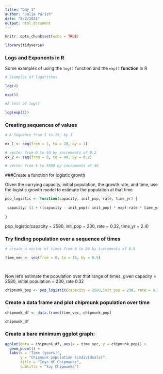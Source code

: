 ```yaml
---
title: "Day 1"
author: "Julia Parish"
date: "8/2/2021"
output: html_document
---
```


```r
knitr::opts_chunk$set(echo = TRUE)

library(tidyverse)


```

### Logs and Exponents in R

Some examples of using the `log()` function and the `exp()` **function** in R

```r
# Examples of logarithms

log(4) 

exp(5)

#A test of log()

log(exp(1))

```

### Creating sequences of values

```r
# A Sequence from 1 to 20, by 1

ex_1 <- seq(from = 1, to = 20, by = 1)

# vector from 0 to 40 by increments of 0.2
ex_2 <- seq(from = 0, to = 40, by = 0.2)

# vector from 1 to 5000 by increments of 10

```

###Create a function for logistic growth

Given the carrying capacity, initial population, the growth rate, and time, use the logistic growth model to estimate the population at that time

```r
pop_logistic <- function(capacity, init_pop, rate, time_yr) { 
  
 capacity/ (1 + ((capacity - init_pop)/ init_pop) * exp(-rate * time_yr))
  
}


```


pop_logistic(capacity = 2580, init_pop = 230, rate = 0.32, time_yr = 2.4) 


### Try finding population over a sequence of times

```r
# create a vector of times from 0 to 20 by increments of 0.5

time_vec <- seq(from = 0, to = 15, by = 0.5)
  
  
```

Now let's estimate the population over that range of times, given capacity = 2580, initial population = 230, rate 0.32

```r

chipmunk_pop <- pop_logistic(capacity = 2580,init_pop = 230, rate = 0.32, time_yr = time_vec)

```

### Create a data frame and plot chipmunk population over time

```r

chipmunk_df <- data.frame(time_vec, chipmunk_pop)

chipmunk_df

```

### Create a bare minimum ggplot graph: 

```r

ggplot(data = chipmunk_df, aes(x = time_vec, y = chipmunk_pop)) + 
  geom_point() +
  labs(x = "Time (years)", 
       y = "Chipmunk population (individuals)",
       title = "Inyo NF Chipmunks",
       subtitle = "Yay Chipmunks")


```



